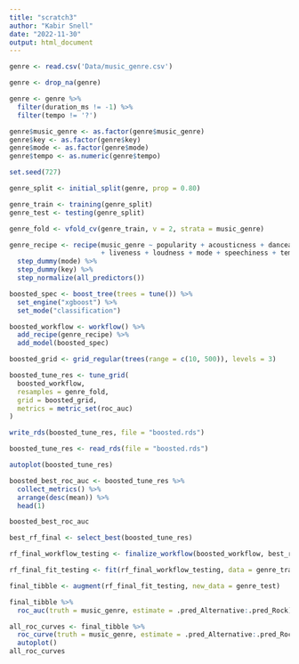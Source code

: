 ```yaml
---
title: "scratch3"
author: "Kabir Snell"
date: "2022-11-30"
output: html_document
---
```


```R
genre <- read.csv('Data/music_genre.csv')

genre <- drop_na(genre)

genre <- genre %>%
  filter(duration_ms != -1) %>%
  filter(tempo != '?')

genre$music_genre <- as.factor(genre$music_genre)
genre$key <- as.factor(genre$key)
genre$mode <- as.factor(genre$mode)
genre$tempo <- as.numeric(genre$tempo)
```

```R
set.seed(727)

genre_split <- initial_split(genre, prop = 0.80)

genre_train <- training(genre_split)
genre_test <- testing(genre_split)
```

```R
genre_fold <- vfold_cv(genre_train, v = 2, strata = music_genre)

genre_recipe <- recipe(music_genre ~ popularity + acousticness + danceability + duration_ms + energy + instrumentalness
                       + liveness + loudness + mode + speechiness + tempo + key, data = genre_train) %>%
  step_dummy(mode) %>%
  step_dummy(key) %>%
  step_normalize(all_predictors())
```

```R
boosted_spec <- boost_tree(trees = tune()) %>%
  set_engine("xgboost") %>%
  set_mode("classification")

boosted_workflow <- workflow() %>% 
  add_recipe(genre_recipe) %>% 
  add_model(boosted_spec)

boosted_grid <- grid_regular(trees(range = c(10, 500)), levels = 3)
```

```R
boosted_tune_res <- tune_grid(
  boosted_workflow,
  resamples = genre_fold,
  grid = boosted_grid,
  metrics = metric_set(roc_auc)
)

write_rds(boosted_tune_res, file = "boosted.rds")
```
```R
boosted_tune_res <- read_rds(file = "boosted.rds")

autoplot(boosted_tune_res)
```

```R
boosted_best_roc_auc <- boosted_tune_res %>% 
  collect_metrics() %>% 
  arrange(desc(mean)) %>% 
  head(1)

boosted_best_roc_auc
```
```R
best_rf_final <- select_best(boosted_tune_res)

rf_final_workflow_testing <- finalize_workflow(boosted_workflow, best_rf_final)

rf_final_fit_testing <- fit(rf_final_workflow_testing, data = genre_train)

final_tibble <- augment(rf_final_fit_testing, new_data = genre_test)

final_tibble %>% 
  roc_auc(truth = music_genre, estimate = .pred_Alternative:.pred_Rock)
```
```R
all_roc_curves <- final_tibble %>% 
  roc_curve(truth = music_genre, estimate = .pred_Alternative:.pred_Rock) %>% 
  autoplot()
all_roc_curves
```










